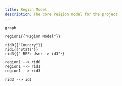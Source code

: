 ```yaml
---
title: Region Model
description: The core reigion model for the project
---
```


```mermaid
graph

region1{{"Region Model"}}

rid0{{"Country"}}
rid1{{"State"}}
rid3{{" REF: User -> id3"}}

region1 --> rid0
region1 --> rid1
region1 --> rid3

rid3 --> id3

```